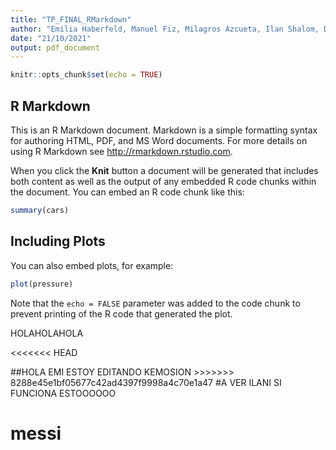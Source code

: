 ```yaml
---
title: "TP_FINAL_RMarkdown"
author: "Emilia Haberfeld, Manuel Fiz, Milagros Azcueta, Ilan Shalom, Diego Kafer, Matias Aleman"
date: "21/10/2021"
output: pdf_document
---
```


```r
knitr::opts_chunk$set(echo = TRUE)
```

## R Markdown

This is an R Markdown document. Markdown is a simple formatting syntax for authoring HTML, PDF, and MS Word documents. For more details on using R Markdown see <http://rmarkdown.rstudio.com>.

When you click the **Knit** button a document will be generated that includes both content as well as the output of any embedded R code chunks within the document. You can embed an R code chunk like this:

```r
summary(cars)
```

## Including Plots

You can also embed plots, for example:

```r
plot(pressure)
```

Note that the `echo = FALSE` parameter was added to the code chunk to prevent printing of the R code that generated the plot.

HOLAHOLAHOLA

<<<<<<< HEAD

##HOLA EMI ESTOY EDITANDO KEMOSION
>>>>>>> 8288e45e1bf05677c42ad4397f9998a4c70e1a47
#A VER ILANI SI FUNCIONA ESTOOOOOO

# messi
#############